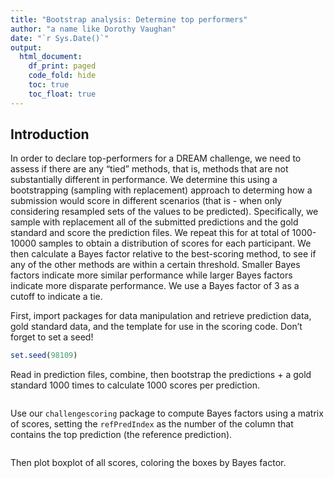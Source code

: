 ```yaml
---
title: "Bootstrap analysis: Determine top performers"
author: "a name like Dorothy Vaughan"
date: "`r Sys.Date()`"
output:
  html_document:
    df_print: paged
    code_fold: hide
    toc: true
    toc_float: true
---
```


## Introduction 

In order to declare top-performers for a DREAM challenge, we need to assess if there are any "tied" methods, that is, methods that are not substantially different in performance. We determine this using a bootstrapping (sampling with replacement) approach to determing how a submission would score in different scenarios (that is - when only considering resampled sets of the values to be predicted). Specifically, we sample with replacement all of the submitted predictions and the gold standard and score the prediction files. We repeat this for at total of 1000-10000 samples to obtain a distribution of scores for each participant. We then calculate a Bayes factor relative to the best-scoring method, to see if any of the other methods are within a certain threshold. Smaller Bayes factors indicate more similar performance while larger Bayes factors indicate more disparate performance. We use a Bayes factor of 3 as a cutoff to indicate a tie. 

First, import packages for data manipulation and retrieve prediction data, gold standard data, and the template for use in the scoring code. Don't forget to set a seed!

```r
set.seed(98109)

```


Read in prediction files, combine, then bootstrap the predictions + a gold standard 1000 times to calculate 1000 scores per prediction. 

```r

```

Use our `challengescoring` package to compute Bayes factors using a matrix of scores, setting the `refPredIndex` as the number of the column that contains the top prediction (the reference prediction). 

```r

```

Then plot boxplot of all scores, coloring the boxes by Bayes factor. 

```r


```
